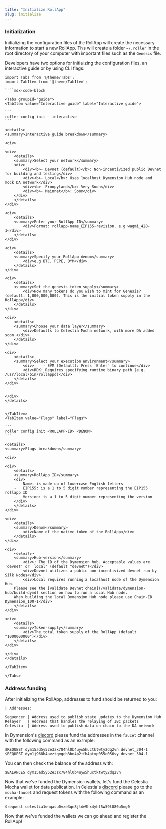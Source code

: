 ```yaml
---
title: "Initialize RollApp"
slug: initialize
---
```


### Initialization

Initializing the configuration files of the RollApp will create the necessary information to start a new RollApp. This will create a folder `~/.roller` in the root directory of your computer with important files such as the `Genesis` file.

Developers have two options for initializing the configuration files, an interactive guide or by using CLI flags:

`````mdx-code-block
import Tabs from '@theme/Tabs';
import TabItem from '@theme/TabItem';

````mdx-code-block

<Tabs groupId="guide">
<TabItem value="Interactive guide" label="Interactive guide">

```
roller config init --interactive
```

<details>
<summary>Interactive guide breakdown</summary>

<div>

<div>
    <details>
    <summary>Select your network</summary>
    <div>
        <div><b>- Devnet (default)</b>: Non-incentivized public Devnet for building and testing</div>
        <div><b>- Local</b>: Uses localhost Dymension Hub node and mock DA network</div>
        <div><b>- Froopyland</b>: Very Soon</div>
        <div><b>- Mainnet</b>: Soon</div>
    </div>
    </details>
</div>

<div>
    <details>
    <summary>Enter your RollApp ID</summary>
        <div>Format: rollapp-name_EIP155-revision. e.g wagmi_420-1</div>
    </details>
</div>

<div>
    <details>
    <summary>Specify your RollApp denom</summary>
        <div>e.g BTC, PEPE, DYM</div>
    </details>
</div>

<div>
    <details>
    <summary>Set the genesis token supply</summary>
        <div>How many tokens do you wish to mint for Genesis? (default: 1,000,000,000). This is the initial token supply in the RollApp</div>
    </details>
</div>

<div>
    <details>
    <summary>Choose your data layer</summary>
        <div>Defaults to Celestia Mocha network, with more DA added soon.</div>
    </details>
</div>

<div>
    <details>
    <summary>Select your execution environment</summary>
        <div>    - EVM (Default): Press `Enter` to continue</div>
        <div>RDK: Requires specifying runtime binary path (e.g. /usr/local/bin/rollappd)</div>
    </details>
</div>


</div>
</details>


</TabItem>
<TabItem value="Flags" label="Flags">

```
roller config init <ROLLAPP-ID> <DENOM>
```

<details>
<summary>Flags breakdown</summary>

<div>

<div>
    <details>
    <summary>RollApp ID</summary>
    <div>
    -   Name: is made up of lowercase English letters
    -   EIP155: is a 1 to 5 digit number representing the EIP155 rollapp ID
    -   Version: is a 1 to 5 digit number representing the version
    </div>
    </details>
</div>

<div>
    <details>
    <summary>Denom</summary>
        <div>Name of the native token of the RollApp</div>
    </details>
</div>

<div>
    <details>
    <summary>Hub-version</summary>
        <div>: The ID of the Dymension hub. Acceptable values are 'devnet' or 'local' (default "devnet")</div>
        <div>Devnet utilizes a public non-incentivized devnet run by Silk Nodes</div>
        <div>Local requires running a localhost node of the Dymension Hub.
    Please see the [validate Devnet chain](/validate/dymension-hub/build-dymd) section on how to run a local Hub node.
    When building the local Dymension Hub node please use Chain-ID Dymension_100-1</div>
    </details>
</div>

<div>
    <details>
    <summary>Token-supply</summary>
        <div>The total token supply of the RollApp (default "1000000000")</div>
    </details>
</div>

</div>
</details>

</TabItem>

</Tabs>
`````

### Address funding

After initializing the RollApp, addresses to fund should be returned to you:

```
🔑 Addresses:

Sequencer | Address used to publish state updates to the Dymension Hub
Relayer   | Address that handles the relaying of IBC packets
Celestia  | Address used to publish data on-chain to the DA network
```

In Dymension's [discord](https://discord.gg/dymension) please fund the addresses in the `faucet` channel with the following command as an example:

```
$REQUEST dym15ad5y52e3zx784hl0b4uyw5huctktwty2dq2vn devnet_304-1
$REQUEST dym1j968h4avztqmgeh3bn4p2tfh4ptxp055e056sy devnet_304-1
```

You can then check the balance of the address with:

```
$BALANCES dym15ad5y52e3zx784hl0b4uyw5huctktwty2dq2vn
```

Now that we've funded the Dymension wallets, let's fund the Celestia Mocha wallet for data publication. In Celestia's [discord](https://discord.com/invite/YsnTPcSfWQ)
please go to the `mocha-faucet` and request tokens with the following command as an example:

```
$request celestia1wnqasu0vze3qn8jldv9hx4yhf5w59l080u5mg0
```

Now that we've funded the wallets we can go ahead and register the RollApp!

